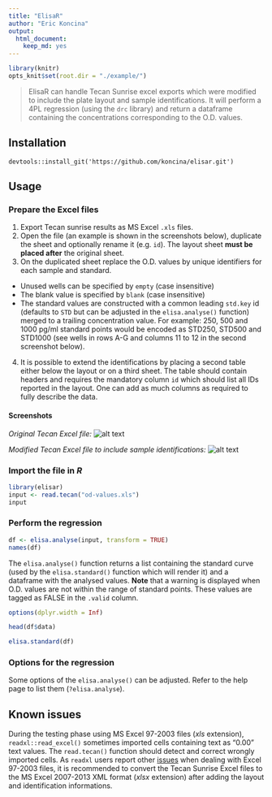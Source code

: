 ```yaml
---
title: "ElisaR"
author: "Eric Koncina"
output:
  html_document:
    keep_md: yes
---
```


```r
library(knitr)
opts_knit$set(root.dir = "./example/")
```

> ElisaR can handle Tecan Sunrise excel exports which were modified to include the plate layout and sample identifications. It will perform a 4PL regression (using the `drc` library) and return a dataframe containing the concentrations corresponding to the O.D. values.

## Installation

```
devtools::install_git('https://github.com/koncina/elisar.git')
```

## Usage

### Prepare the Excel files

1. Export Tecan sunrise results as MS Excel `.xls` files.
2. Open the file (an example is shown in the screenshots below), duplicate the sheet and optionally rename it (e.g. `id`). The layout sheet **must be placed after** the original sheet.
3. On the duplicated sheet replace the O.D. values by unique identifiers for each sample and standard.
  - Unused wells can be specified by `empty` (case insensitive)
  - The blank value is specified by `blank` (case insensitive)
  - The standard values are constructed with a common leading `std.key` id (defaults to `STD` but can be adjusted in the `elisa.analyse()` function) merged to a trailing concentration value. For example: 250, 500 and 1000 pg/ml standard points would be encoded as STD250, STD500 and STD1000 (see wells in rows A-G and columns 11 to 12 in the second screenshot below).
4. It is possible to extend the identifications by placing a second table either below the layout or on a third sheet. The table should contain headers and requires the mandatory column `id` which should list all IDs reported in the layout. One can add as much columns as required to fully describe the data.

#### Screenshots

*Original Tecan Excel file:*
![alt text](example/01.png)

*Modified Tecan Excel file to include sample identifications:*
![alt text](example/02.png)

### Import the file in _R_

```r
library(elisar)
input <- read.tecan("od-values.xls")
input
```

### Perform the regression

```r
df <- elisa.analyse(input, transform = TRUE)
names(df)
```

The `elisa.analyse()` function returns a list containing the standard curve (used by the `elisa.standard()` function which will render it) and a dataframe with the analysed values.
**Note** that a warning is displayed when O.D. values are not within the range of standard points. These values are tagged as FALSE in the `.valid` column.

```r
options(dplyr.width = Inf)
```

```r
head(df$data)
```

```r
elisa.standard(df)
```

### Options for the regression

Some options of the `elisa.analyse()` can be adjusted. Refer to the help page to list them (`?elisa.analyse`).

## Known issues

During the testing phase using MS Excel 97-2003 files (*xls* extension), `readxl::read_excel()` sometimes imported cells containing text as "0.00" text values. The `read.tecan()` function should detect and correct wrongly imported cells. As `readxl` users report other [issues](https://github.com/hadley/readxl/issues) when dealing with Excel 97-2003 files, it is recommended to convert the Tecan Sunrise Excel files to the MS Excel 2007-2013 XML format (*xlsx* extension) after adding the layout and identification informations.

